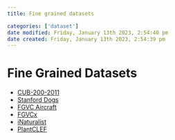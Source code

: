 ```yaml
---
title: Fine grained datasets

categories: ['dataset']
date modified: Friday, January 13th 2023, 2:54:40 pm
date created: Friday, January 13th 2023, 2:54:39 pm
---
```


# Fine Grained Datasets


- [CUB-200-2011](CUB-200-2011.qmd)
- [Stanford Dogs](Stanford Dogs.qmd)
- [FGVC Aircraft](FGVC Aircraft.qmd)
- [FGVCx](FGVCx.qmd)
- [iNaturalist](iNaturalist.qmd)
- [PlantCLEF](PlantCLEF.qmd)



